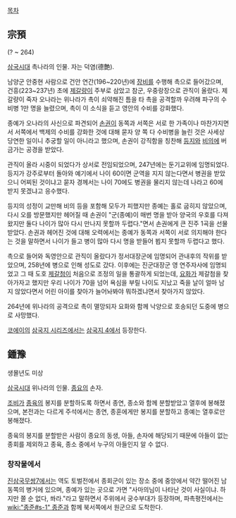 [[목차]]
== 宗預 ==
(? ~ 264)

[[삼국시대(중국)|삼국시대]] 촉나라의 인물. 자는 덕염(德艶).

남양군 안중현 사람으로 건안 연간(196~220년)에 [[장비#s-2|장비]]를 수행해 촉으로 들어갔으며, 건흥(223~237년) 초에 [[제갈량]]이 주부로 삼았고 참군, 우중랑장으로 관직이 올랐다. 제갈량이 죽자 오나라는 위나라가 촉이 쇠약해진 틈을 타 촉을 공격할까 우려해 파구의 수비병 1만 명을 늘렸으며, 촉이 이 소식을 듣고 영안의 수비를 강화했다.

종예가 오나라의 사신으로 파견되어 [[손권]]이 동쪽과 서쪽은 서로 한 가족이나 마찬가지면서 서쪽에서 백제의 수비를 강화한 것에 대해 묻자 양 쪽 다 수비병을 늘린 것은 사세상 당연한 일이니 추궁할 일이 아니라고 했으며, 손권이 강직함을 칭찬해 [[등지]]와 [[비의]]에 버금가는 공경을 받았다.

관직이 올라 시중이 되었다가 상서로 전임되었으며, 247년에는 둔기교위에 임명되었다. 등지가 강주로부터 돌아와 예기에서 나이 60이면 군역을 지지 않는다면서 병권을 받았으니 어찌된 것이냐고 묻자 경께서는 나이 70에도 병권을 물리지 않는데 나라고 60에 받지 못겠냐고 응수했다.

등지의 성정이 교만해 비의 등을 포함해 모두가 피했지만 종예는 홀로 굽히지 않았으며, 다시 오를 방문했지만 헤어질 때 손권이 "군(종예)이 매번 명을 받아 양국의 우호를 다져왔지만 둘다 나이가 많아 다시 만나지 못할까 두렵다."면서 손권에게 큰 진주 1곡을 선물받았다. 손권과 헤어진 것에 대해 오력에서는 종예가 동쪽과 서쪽이 서로 의지해야 한다는 것을 말하면서 나이가 들고 병이 많아 다시 명을 받들어 뵙지 못할까 두렵다고 했다.

촉으로 들어와 독영안으로 관직이 올랐다가 정서대장군에 임명되어 관내후의 작위를 받았으며, 258년에 병으로 인해 성도로 갔다. 이후에는 진군대장군 영 연주자사에 임명되었고 그 때 도호 [[제갈첨]]이 처음으로 조정의 일을 통괄하게 되었는데, [[요화]]가 제갈첨을 찾아가자고 했지만 우리 나이가 70을 넘어 욕심을 부릴 나이도 지났고 죽을 날이 얼마 남지 않았다면서 어린 아이를 찾아가 늘어놔봐야 뭐하겠냐면서 찾아가지 않았다.

264년에 위나라의 공격으로 촉이 멸망되자 요화와 함께 낙양으로 호송되던 도중에 병으로 사망했다.

[[코에이]]의 [[삼국지 시리즈]]에서는 [[삼국지 4]]에서 등장한다.

== 鍾豫 ==
생몰년도 미상

[[삼국시대(중국)|삼국시대]] 위나라의 인물. [[종요]]의 손자.

[[조비#s-1|조비]]가 [[종육]]의 봉지를 분할하도록 하면서 종연, 종소와 함께 분할받았고 열후에 봉해졌으며, 본전과는 다르게 주석에서는 종연, 종훈에게만 봉지를 분할하고 종예는 열후로만 봉해졌다.

종육의 봉지를 분할받은 사람이 종요의 동생, 아들, 손자에 해당되기 때문에 아들이 없는 종회를 제외하고 종육, 종소 중에서 누구의 아들인지 알 수 없다.

=== 창작물에서 ===
[[진삼국무쌍7]]에서는 역도 토벌전에서 종회군이 있는 장소 중에 중앙에서 약간 떨어진 남동쪽의 병거에 있으며, 종예가 있는 곳으로 가면 "사마의님이 나타난 것이 사실이냐. 하지만 쫄 순 없다, 쏴라."라고 말하면서 주위에서 궁수부대가 등장하며, 파촉평전에서는 [[wiki:"종준#s-1" 종준]]과 함께 북서쪽에서 원군으로 도착한다.
